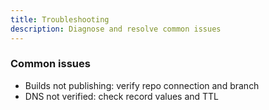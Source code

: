 ```yaml
---
title: Troubleshooting
description: Diagnose and resolve common issues
---
```


### Common issues

- Builds not publishing: verify repo connection and branch
- DNS not verified: check record values and TTL


